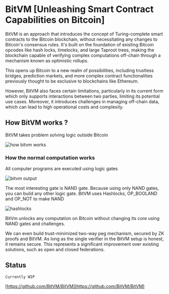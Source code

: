 # BitVM [Unleashing Smart Contract Capabilities on Bitcoin]

BitVM is an approach that introduces the concept of Turing-complete smart contracts to the Bitcoin blockchain, without necessitating any changes to Bitcoin's consensus rules. It's built on the foundation of existing Bitcoin opcodes like hash locks, timelocks, and large Taproot trees, making the blockchain capable of verifying complex computations off-chain through a mechanism known as optimistic rollups​​​​.

This opens up Bitcoin to a new realm of possibilities, including trustless bridges, prediction markets, and more complex contract functionalities previously thought to be exclusive to blockchains like Ethereum​​.

However, BitVM also faces certain limitations, particularly in its current form which only supports interactions between two parties, limiting its potential use cases. Moreover, it introduces challenges in managing off-chain data, which can lead to high operational costs and complexity​​​​.

## How BitVM works ?

BitVM takes problem solving logic outside Bitcoin

<img
  className="md:w-[75%] mx-auto"
  src="/assets/how-bitvm-works.png"
  alt="how bitvm works"
/>

### How the normal computation works

All computer programs are executed using logic gates

<img
  className="md:w-[40%] w-[60%] mx-auto"
  src="/assets/bitvm-output.png"
  alt="bitvm output"
/>

The most interesting gate is NAND gate. Because using only NAND gates, you can build any other logic gate. BitVM uses Hashlocks, OP_BOOLAND and OP_NOT to make NAND

<img
  className="md:w-[60%] w-[80%] mx-auto"
  src="/assets/hashlocks.png"
  alt="hashlocks"
/>

BitVm unlocks any computation on Bitcoin without changing its core using NAND gates
and challenges.

We can even build trust-minimized two-way peg mechanism, secured by ZK proofs and BitVM. As long as the single verifier in the BitVM setup is honest, it remains secure. This represents a significant improvement over existing solutions, such as open and closed federations.

## Status

`Currently WIP`

[https://github.com/BitVM/BitVM](https://github.com/BitVM/BitVM)
